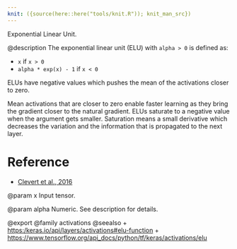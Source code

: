 ```yaml
---
knit: ({source(here::here("tools/knit.R")); knit_man_src})
---
```

Exponential Linear Unit.

@description
The exponential linear unit (ELU) with `alpha > 0` is defined as:

- `x` if `x > 0`
- `alpha * exp(x) - 1` if `x < 0`

ELUs have negative values which pushes the mean of the activations
closer to zero.

Mean activations that are closer to zero enable faster learning as they
bring the gradient closer to the natural gradient.
ELUs saturate to a negative value when the argument gets smaller.
Saturation means a small derivative which decreases the variation
and the information that is propagated to the next layer.

# Reference
- [Clevert et al., 2016](https://arxiv.org/abs/1511.07289)

@param x
Input tensor.

@param alpha
Numeric. See description for details.

@export
@family activations
@seealso
+ <https:/keras.io/api/layers/activations#elu-function>
+ <https://www.tensorflow.org/api_docs/python/tf/keras/activations/elu>
